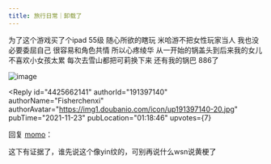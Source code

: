 ```yaml
---
title: 旅行日常｜卸载了
---
```



<Forum groupName="原神" groupUrl="https://www.douban.com/group/genshin/" archivedAt="2025-05-16T16:57:05.431Z">
  <Post
    id="253619444"
    title="旅行日常｜卸载了"
    url="https://www.douban.com/group/topic/253619444/?_spm_id=MjI0ODAwOTQ2"
    pubTime="2021-11-23"
    highlightUserId="191397140"
  >
为了这个游戏买了个ipad 55级 随心所欲的瞎玩 米哈游不把女性玩家当人
我也没必要委屈自己 很容易和角色共情 所以心疼绫华
从一开始的锅盖头到后来我的女儿 不喜欢小女孩太累 每次去雪山都把可莉换下来
还有我的锅巴 886了

![image](https://img1.doubanio.com/view/group_topic/l/public/p511143600.webp)

<Reply
  id="4425662141"
  authorId="191397140"
  authorName="Fisherchenxi"
  authorAvatar="https://img1.doubanio.com/icon/up191397140-20.jpg"
  pubTime="2021-11-23"
  pubLocation="01:18:46"
  upvotes={7}
>
回复 [momo](https://www.douban.com/people/224800946/)：
 

这下有证据了，谁先说这个像yin纹的，可别再说什么wsn说黄梗了
</Reply>
  </Post>
</Forum>
